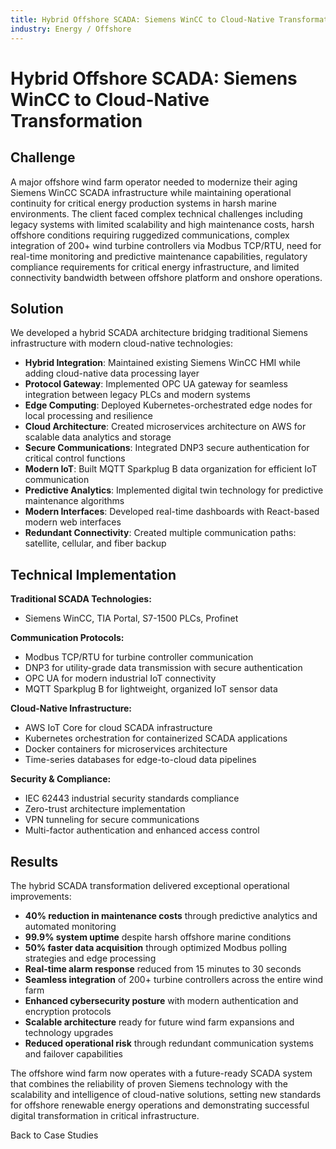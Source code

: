 ```yaml
---
title: Hybrid Offshore SCADA: Siemens WinCC to Cloud-Native Transformation
industry: Energy / Offshore
---
```



# Hybrid Offshore SCADA: Siemens WinCC to Cloud-Native Transformation

## Challenge

A major offshore wind farm operator needed to modernize their aging Siemens WinCC SCADA infrastructure while maintaining operational continuity for critical energy production systems in harsh marine environments. The client faced complex technical challenges including legacy systems with limited scalability and high maintenance costs, harsh offshore conditions requiring ruggedized communications, complex integration of 200+ wind turbine controllers via Modbus TCP/RTU, need for real-time monitoring and predictive maintenance capabilities, regulatory compliance requirements for critical energy infrastructure, and limited connectivity bandwidth between offshore platform and onshore operations.

## Solution

We developed a hybrid SCADA architecture bridging traditional Siemens infrastructure with modern cloud-native technologies:

- **Hybrid Integration**: Maintained existing Siemens WinCC HMI while adding cloud-native data processing layer
- **Protocol Gateway**: Implemented OPC UA gateway for seamless integration between legacy PLCs and modern systems
- **Edge Computing**: Deployed Kubernetes-orchestrated edge nodes for local processing and resilience
- **Cloud Architecture**: Created microservices architecture on AWS for scalable data analytics and storage
- **Secure Communications**: Integrated DNP3 secure authentication for critical control functions
- **Modern IoT**: Built MQTT Sparkplug B data organization for efficient IoT communication
- **Predictive Analytics**: Implemented digital twin technology for predictive maintenance algorithms
- **Modern Interfaces**: Developed real-time dashboards with React-based modern web interfaces
- **Redundant Connectivity**: Created multiple communication paths: satellite, cellular, and fiber backup

## Technical Implementation

**Traditional SCADA Technologies:**
- Siemens WinCC, TIA Portal, S7-1500 PLCs, Profinet

**Communication Protocols:**
- Modbus TCP/RTU for turbine controller communication
- DNP3 for utility-grade data transmission with secure authentication
- OPC UA for modern industrial IoT connectivity
- MQTT Sparkplug B for lightweight, organized IoT sensor data

**Cloud-Native Infrastructure:**
- AWS IoT Core for cloud SCADA infrastructure
- Kubernetes orchestration for containerized SCADA applications
- Docker containers for microservices architecture
- Time-series databases for edge-to-cloud data pipelines

**Security & Compliance:**
- IEC 62443 industrial security standards compliance
- Zero-trust architecture implementation
- VPN tunneling for secure communications
- Multi-factor authentication and enhanced access control

## Results

The hybrid SCADA transformation delivered exceptional operational improvements:

- **40% reduction in maintenance costs** through predictive analytics and automated monitoring
- **99.9% system uptime** despite harsh offshore marine conditions
- **50% faster data acquisition** through optimized Modbus polling strategies and edge processing
- **Real-time alarm response** reduced from 15 minutes to 30 seconds
- **Seamless integration** of 200+ turbine controllers across the entire wind farm
- **Enhanced cybersecurity posture** with modern authentication and encryption protocols
- **Scalable architecture** ready for future wind farm expansions and technology upgrades
- **Reduced operational risk** through redundant communication systems and failover capabilities

The offshore wind farm now operates with a future-ready SCADA system that combines the reliability of proven Siemens technology with the scalability and intelligence of cloud-native solutions, setting new standards for offshore renewable energy operations and demonstrating successful digital transformation in critical infrastructure.

<div class="back-link">
  <Link href="/case-studies/">Back to Case Studies</Link>
</div>
